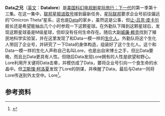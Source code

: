 {{expand|time=2016-07-23T12:47:20+00:00}}
{{refimprove|time=2016-07-23T12:47:20+00:00}}
{{Pathnav|星际旅行|星际旅行：下一代剧集列表}}
{{Infobox Television episode
| Title = 珍重再见
| Image = [[File:Data之兄.jpg|200px]]
| Caption =[[Data|Data]]和他的兄弟Lore。
| Series = [[星际旅行：下一代|星际旅行：下一代]]
| Season = 1
| Episode = 13
| Production = 114
| Airdate = {{Start date|1988|1|18}}
| Teleplay = 
| Story = 
| Writer       = 	[[吉恩·罗登伯里|吉恩·罗登伯里]]
| Director = 罗伯·鲍曼
| Music = 
| Guests =
| Prev = [[珍重再见|珍重再见]]
| Next = [[天使一号|天使一号]]
| Episode list = [[星际旅行：下一代剧集列表|星际旅行：下一代剧集列表]]
}}

'''Data之兄'''（[[英文|英文]]：'''Datalore'''）是[[美国|美国]][[科幻|科幻]][[电视剧|电视剧]][[星际旅行：下一代|星际旅行：下一代]]的第一季第十三集。在这一集中，[[联邦星舰进取号_(NCC-1701-D)|联邦星舰进取号]]接到最新任务，[[星际联邦|星际联邦]]要求企业号前往偏远的“Omicron Theta”星系，这也是[[Data|Data]]的家乡，虽然这是公事，但[[让-吕克·皮卡尔|让-吕克·皮卡尔]]舰长还是希望能抽出几个小时参观一下这颗星球。在外勤队下降到这颗星球后，发现这颗星球虽是M级星球，但却没有任何生命存在。随后大副[[威廉·赖克|威廉·赖克]]找到了殖民地科学实验室，并在这里发现了和Data一模一样的[[生化人|生化人]]。外勤队将这个生化人带回了企业号，并研究了一下Data的身体构造，组装好了这个生化人。这个和Data一模一样的生化人声称自己名叫Lore，也是出自宋博士之手，但比Data要晚，而且比Data更具有人性。但随后Data发现Lore拥有的人性是欲望和野心。Lore利用开关键将Data击晕，并模仿成了Data，要将企业号引向一个食生命的水晶中。但[[卫斯理·柯洛夏|卫斯理·柯洛夏]]发现了Lore的阴谋，并唤醒了Data，最后与Data一同将Lore传送到外太空中。Lore<ref>{{Cite web |url=http://www.startrek.com/database_article/datalore |title=Data之兄-星际旅行资料库 |accessdate=2011-09-01 |archive-date=2011-09-03 |archive-url=https://web.archive.org/web/20110903175019/http://www.startrek.com/database_article/datalore |dead-url=no }}</ref>。

== 参考资料 ==
{{reflist}}

{{Memoryalpha|Datalore (episode)|Data之兄}}

{{下一代第一季}}